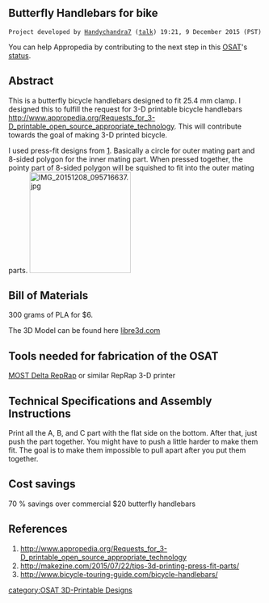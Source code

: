 {{777}}
== Butterfly Handlebars for bike ==
 Project developed by [[User:Handychandra7|Handychandra7]] ([[User talk:Handychandra7|talk]]) 19:21, 9 December 2015 (PST)
{{Statusboxtop}}
{{status-design}}
{{status-prototype}}
You can help Appropedia by contributing to the next step in this [[OSAT]]'s [[:Category:Status|status]].
{{boxbottom}}

==Abstract==
This is a butterfly bicycle handlebars designed to fit 25.4 mm clamp. I designed this to fulfill the request for 3-D printable bicycle handlebars [[http://www.appropedia.org/Requests_for_3-D_printable_open_source_appropriate_technology]]. This will contribute towards the goal of making 3-D printed bicycle.

I used press-fit designs from [http://makezine.com/2015/07/22/tips-3d-printing-press-fit-parts/]. Basically a circle for outer mating part and 8-sided polygon for the inner mating part. When pressed together, the pointy part of 8-sided polygon will be squished to fit into the outer mating parts. 
[[Image:IMG 20151208 095716637.jpg|200px|right]]

== Bill of Materials==
300 grams of PLA for $6.

The 3D Model can be found here [https://libre3d.com/category/635/Bicycles/listings/945/Butterfly-Handlebars-for-bike.html libre3d.com]

== Tools needed for fabrication of the OSAT==
[[Athena Build Overview| MOST Delta RepRap]] or similar RepRap 3-D printer

== Technical Specifications and Assembly Instructions==
Print all the A, B, and C part with the flat side on the bottom. After that, just push the part together. You might have to push a little harder to make them fit. The goal is to make them impossible to pull apart after you put them together.

== Cost savings==
70 % savings over commercial $20 butterfly handlebars

==References==

# http://www.appropedia.org/Requests_for_3-D_printable_open_source_appropriate_technology
# http://makezine.com/2015/07/22/tips-3d-printing-press-fit-parts/
# http://www.bicycle-touring-guide.com/bicycle-handlebars/

[[category:OSAT 3D-Printable Designs]]